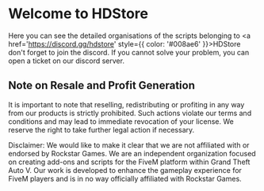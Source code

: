 
# Welcome to HDStore

Here you can see the detailed organisations of the scripts belonging to <a href='https://discord.gg/hdstore' style={{ color: '#008ae6' }}>HDStore</a> don't forget to join the discord.
If you cannot solve your problem, you can open a ticket on our discord server.

## Note on Resale and Profit Generation

It is important to note that reselling, redistributing or profiting in any way from our products is strictly prohibited. Such actions violate our terms and conditions and may lead to immediate revocation of your license. We reserve the right to take further legal action if necessary.

<Callout type='error'>
    Disclaimer: We would like to make it clear that we are not affiliated with or endorsed by Rockstar Games. We are an independent organization focused on creating add-ons and scripts for the FiveM platform within Grand Theft Auto V. Our work is developed to enhance the gameplay experience for FiveM players and is in no way officially affiliated with Rockstar Games.
</Callout>